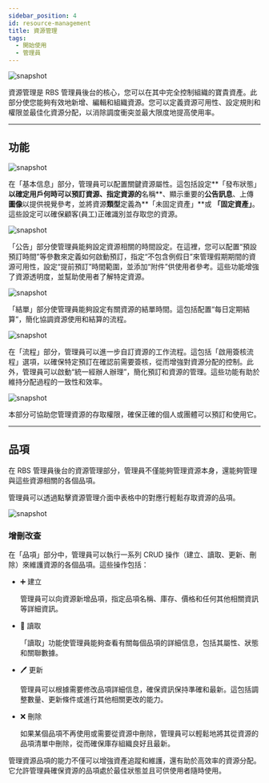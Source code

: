 ---
sidebar_position: 4
id: resource-management
title: 資源管理
tags:
  - 開始使用
  - 管理員
---




<BrowserWindow url={url}>

![snapshot](../assets/admin/resource-management.png)

</BrowserWindow>

資源管理是 RBS 管理員後台的核心，您可以在其中完全控制組織的寶貴資產。此部分使您能夠有效地新增、編輯和組織資源。您可以定義資源可用性、設定規則和權限並最佳化資源分配，以消除調度衝突並最大限度地提高使用率。

---

## 功能

<Tabs>
  <TabItem value="basic" label="基本信息" default>

<BrowserWindow url={url}>

![snapshot](../assets/admin/resource-management-basic.png)

</BrowserWindow>

在「基本信息」部分，管理員可以配置關鍵資源屬性。這包括設定**「發布狀態」**以確定用戶何時可以預訂資源、指定資源的**名稱**、顯示重要的**公告訊息**、上傳**圖像**以提供視覺參考，並將資源**類型**定義為**「未固定資產」**或 **「固定資產」**。這些設定可以確保顧客(員工)正確識別並存取您的資源。

  </TabItem>
  <TabItem value="announcement" label="公告">

  <BrowserWindow url={url}>

![snapshot](../assets/admin/resource-management-announcement.png)

</BrowserWindow>

「公告」部分使管理員能夠設定資源相關的時間設定。在這裡，您可以配置“預設預訂時間”等參數來定義如何啟動預訂，指定“不包含例假日”來管理假期期間的資源可用性，設定“提前預訂”時間範圍，並添加“附件”供使用者參考。這些功能增強了資源透明度，並幫助使用者了解特定資源。

  </TabItem>
    <TabItem value="statement" label="結單">

<BrowserWindow url={url}>

![snapshot](../assets/admin/resource-management-statement.png)

</BrowserWindow>

「結單」部分使管理員能夠設定有關資源的結單時間。這包括配置“每日定期結算”，簡化協調資源使用和結算的流程。

  </TabItem>
    <TabItem value="process" label="流程">

<BrowserWindow url={url}>

![snapshot](../assets/admin/resource-management-process.png)

</BrowserWindow>

在「流程」部分，管理員可以進一步自訂資源的工作流程。這包括「啟用簽核流程」選項，以確保特定預訂在確認前需要簽核，從而增強對資源分配的控制。此外，管理員可以啟動“統一經辦人辦理”，簡化預訂和資源的管理。這些功能有助於維持分配過程的一致性和效率。

  </TabItem>
    <TabItem value="identity" label="登記身分">

<BrowserWindow url={url}>

![snapshot](../assets/admin/resource-management-identity.png)

</BrowserWindow>

本部分可協助您管理資源的存取權限，確保正確的個人或團體可以預訂和使用它。

  </TabItem>
</Tabs>

---

## 品項

在 RBS 管理員後台的資源管理部分，管理員不僅能夠管理資源本身，還能夠管理與這些資源相關的各個品項。

管理員可以透過點擊資源管理介面中表格中的對應行輕鬆存取資源的品項。

<BrowserWindow url={url}>

![snapshot](../assets/admin/resource-management-items.png)

</BrowserWindow>

### 增刪改查

在「品項」部分中，管理員可以執行一系列 CRUD 操作（建立、讀取、更新、刪除）來維護資源的各個品項。這些操作包括：

- ➕ 建立

  管理員可以向資源新增品項，指定品項名稱、庫存、價格和任何其他相關資訊等詳細資訊。

- 👀 讀取

  「讀取」功能使管理員能夠查看有關每個品項的詳細信息，包括其屬性、狀態和關聯數據。

- 🖊️ 更新

  管理員可以根據需要修改品項詳細信息，確保資訊保持準確和最新。這包括調整數量、更新條件或進行其他相關更改的能力。

- ❌ 刪除

  如果某個品項不再使用或需要從資源中刪除，管理員可以輕鬆地將其從資源的品項清單中刪除，從而確保庫存組織良好且最新。

管理資源品項的能力不僅可以增強資產追蹤和維護，還有助於高效率的資源分配。它允許管理員確保資源的品項處於最佳狀態並且可供使用者隨時使用。
